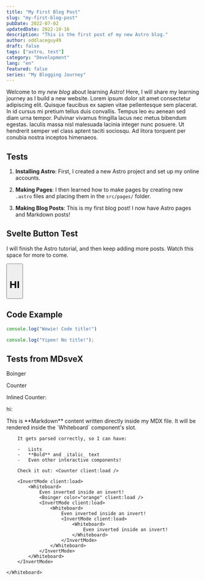 ```yaml
---
title: "My First Blog Post"
slug: "my-first-blog-post"
pubDate: 2022-07-02
updatedDate: 2022-10-16
description: "This is the first post of my new Astro blog."
author: oddlaceguy49
draft: false
tags: ["astro, test"]
category: "Development"
lang: "en"
featured: false
series: "My Blogging Journey"
---
```



Welcome to my _new blog_ about learning Astro! Here, I will share my learning journey as I build a new website. Lorem ipsum dolor sit amet consectetur adipiscing elit. Quisque faucibus ex sapien vitae pellentesque sem placerat. In id cursus mi pretium tellus duis convallis. Tempus leo eu aenean sed diam urna tempor. Pulvinar vivamus fringilla lacus nec metus bibendum egestas. Iaculis massa nisl malesuada lacinia integer nunc posuere. Ut hendrerit semper vel class aptent taciti sociosqu. Ad litora torquent per conubia nostra inceptos himenaeos.

## Tests

1. **Installing Astro**: First, I created a new Astro project and set up my online accounts.

2. **Making Pages**: I then learned how to make pages by creating new `.astro` files and placing them in the `src/pages/` folder.

3. **Making Blog Posts**: This is my first blog post! I now have Astro pages and Markdown posts!

## Svelte Button Test

I will finish the Astro tutorial, and then keep adding more posts. Watch this space for more to come.

<Button class="w-auto h-auto" client:load>
    <h1 class="m-0">HI</h1>
</Button>

## Code Example

```typescript:lib/mdx.ts
console.log("Wowie! Code title!")
```

```js
console.log("Yipee! No title!");
```

## Tests from MDsveX

Boinger

<Boinger color="orange" client:load />

Counter

<Counter class="h-10" client:load />

<p>
    <span class="inline-flex items-center gap-x-2">
        <span>Inlined Counter:</span>
        <Counter client:load />
    </span>
</p>

hi: <Counter client:load />

<Whiteboard>
    <Counter />
</Whiteboard>

<InvertMode client:load>
    <Whiteboard>
        <Counter style="--primary: oklch(0.86 0.22 85.87);" client:load/>
        This is **Markdown** content written directly inside my MDX file. It will be rendered inside the `Whiteboard` component's slot.

        It gets parsed correctly, so I can have:

        -   Lists
        -   **Bold** and _italic_ text
        -   Even other interactive components!

        Check it out: <Counter client:load />

        <InvertMode client:load>
            <Whiteboard>
                Even inverted inside an invert!
                <Boinger color="orange" client:load />
                <InvertMode client:load>
                    <Whiteboard>
                        Even inverted inside an invert!
                        <InvertMode client:load>
                            <Whiteboard>
                                Even inverted inside an invert!
                            </Whiteboard>
                        </InvertMode>
                    </Whiteboard>
                </InvertMode>
            </Whiteboard>
        </InvertMode>

    </Whiteboard>
</InvertMode>
